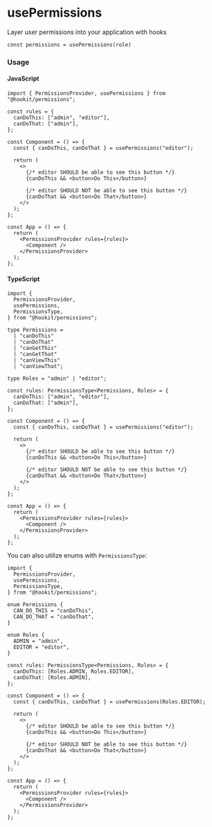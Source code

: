 
<Meta title="hookit/usePermissions/Docs" />

# usePermissions

Layer user permissions into your application with hooks

`const permissions = usePermissions(role)`

### Usage

#### JavaScript

```tsx
import { PermissionsProvider, usePermissions } from "@hookit/permissions";

const rules = {
  canDoThis: ["admin", "editor"],
  canDoThat: ["admin"],
};

const Component = () => {
  const { canDoThis, canDoThat } = usePermissions("editor");

  return (
    <>
      {/* editor SHOULD be able to see this button */}
      {canDoThis && <button>Do This</button>}

      {/* editor SHOULD NOT be able to see this button */}
      {canDoThat && <button>Do That</button>}
    </>
  );
};

const App = () => {
  return (
    <PermissionsProvider rules={rules}>
      <Component />
    </PermissionsProvider>
  );
};
```

#### TypeScript

```tsx
import {
  PermissionsProvider,
  usePermissions,
  PermissionsType,
} from "@hookit/permissions";

type Permissions =
  | "canDoThis"
  | "canDoThat"
  | "canGetThis"
  | "canGetThat"
  | "canViewThis"
  | "canViewThat";

type Roles = "admin" | "editor";

const rules: PermissionsType<Permissions, Roles> = {
  canDoThis: ["admin", "editor"],
  canDoThat: ["admin"],
};

const Component = () => {
  const { canDoThis, canDoThat } = usePermissions("editor");

  return (
    <>
      {/* editor SHOULD be able to see this button */}
      {canDoThis && <button>Do This</button>}

      {/* editor SHOULD NOT be able to see this button */}
      {canDoThat && <button>Do That</button>}
    </>
  );
};

const App = () => {
  return (
    <PermissionsProvider rules={rules}>
      <Component />
    </PermissionsProvider>
  );
};
```

You can also utilize enums with `PermissionsType`:

```tsx
import {
  PermissionsProvider,
  usePermissions,
  PermissionsType,
} from "@hookit/permissions";

enum Permissions {
  CAN_DO_THIS = "canDoThis",
  CAN_DO_THAT = "canDoThat",
}

enum Roles {
  ADMIN = "admin",
  EDITOR = "editor",
}

const rules: PermissionsType<Permissions, Roles> = {
  canDoThis: [Roles.ADMIN, Roles.EDITOR],
  canDoThat: [Roles.ADMIN],
};

const Component = () => {
  const { canDoThis, canDoThat } = usePermissions(Roles.EDITOR);

  return (
    <>
      {/* editor SHOULD be able to see this button */}
      {canDoThis && <button>Do This</button>}

      {/* editor SHOULD NOT be able to see this button */}
      {canDoThat && <button>Do That</button>}
    </>
  );
};

const App = () => {
  return (
    <PermissionsProvider rules={rules}>
      <Component />
    </PermissionsProvider>
  );
};
```
